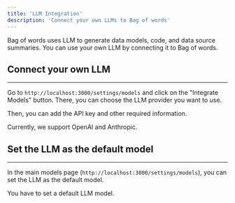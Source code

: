 ```yaml
---
title: 'LLM Integration'
description: 'Connect your own LLMs to Bag of words'
---
```


Bag of words uses LLM to generate data models, code, and data source summaries. You can use your own LLM by connecting it to Bag of words.

## Connect your own LLM
---

Go to `http://localhost:3000/settings/models` and click on the "Integrate Models" button. There, you can choose the LLM provider you want to use.

Then, you can add the API key and other required information.

<Info>
Currently, we support OpenAI and Anthropic. 
</Info>

## Set the LLM as the default model
---

In the main models page (`http://localhost:3000/settings/models`), you can set the LLM as the default model. 

<Warning>
You have to set a default LLM model.
</Warning>

